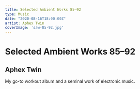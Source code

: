 ```yaml
---
title: Selected Ambient Works 85–92
type: Music
date: "2020-08-16T18:00:00Z"
artist: Aphex Twin
coverImage: 'saw-85-92.jpg'
---
```


# Selected Ambient Works 85–92
## Aphex Twin

My go-to workout album and a seminal work of electronic music.